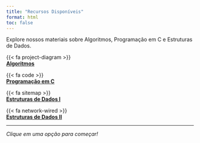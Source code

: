 ```yaml
---
title: "Recursos Disponíveis"
format: html
toc: false 
---
```


Explore nossos materiais sobre Algoritmos, Programação em C e Estruturas de Dados. 

::: {.grid}

::: {.g-col-6}
::: {.card .bg-success .text-white .text-center .p-4}
{{< fa project-diagram >}}  
**[Algoritmos](disciplinas/algoritmos/index.qmd){.stretched-link .text-white}**
:::
:::


::: {.g-col-6}
::: {.card .bg-primary .text-white .text-center .p-4}
{{< fa code >}}  
**[Programação em C](disciplinas/programacaoc/index.qmd){.stretched-link .text-white}**
:::
:::

::: {.g-col-6}
::: {.card .bg-warning .text-white .text-center .p-4}
{{< fa sitemap >}}  
**[Estruturas de Dados I](disciplinas/aed1/index.qmd){.stretched-link .text-white}**
:::
:::

::: {.g-col-6}
::: {.card .bg-purple .text-white .text-center .p-4}
{{< fa network-wired >}}  
**[Estruturas de Dados II](disciplinas/aed2/academic/index.qmd){.stretched-link .text-white}**
:::
:::

:::

---

_Clique em uma opção para começar!_ 

